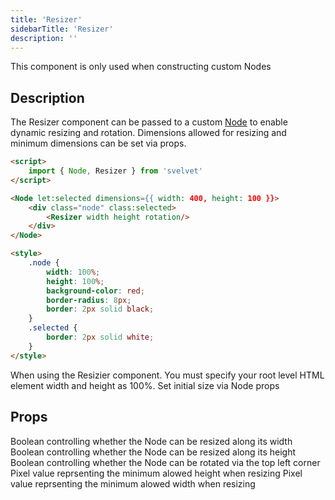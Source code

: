 ```yaml
---
title: 'Resizer'
sidebarTitle: 'Resizer'
description: ''
---
```


<Info>This component is only used when constructing custom Nodes</Info>

## Description

The Resizer component can be passed to a custom [Node](/components/node) to enable dynamic resizing and rotation. Dimensions allowed for resizing and minimum dimensions can be set via props.

```HTML MyNode.svelte
<script>
	import { Node, Resizer } from 'svelvet'
</script>

<Node let:selected dimensions={{ width: 400, height: 100 }}>
	<div class="node" class:selected>
    	<Resizer width height rotation/>
    </div>
</Node>

<style>
	.node {
		width: 100%;
		height: 100%;
		background-color: red;
		border-radius: 8px;
		border: 2px solid black;
	}
	.selected {
		border: 2px solid white;
	}
</style>
```

<Warning>
  When using the Resizier component. You must specify your root level HTML
  element width and height as 100%. Set initial size via Node props
</Warning>

## Props

<ResponseField name="width" type="number" default="false">
  Boolean controlling whether the Node can be resized along its width
</ResponseField>

<ResponseField name="width" type="number" default="false">
  Boolean controlling whether the Node can be resized along its height
</ResponseField>
<ResponseField name="rotation" type="boolean" default="false">
  Boolean controlling whether the Node can be rotated via the top left corner
</ResponseField>

<ResponseField name="minHeight" type="number" default="200">
  Pixel value reprsenting the minimum alowed height when resizing
</ResponseField>
<ResponseField name="minHeight" type="number" default="100">
  Pixel value reprsenting the minimum alowed width when resizing
</ResponseField>

